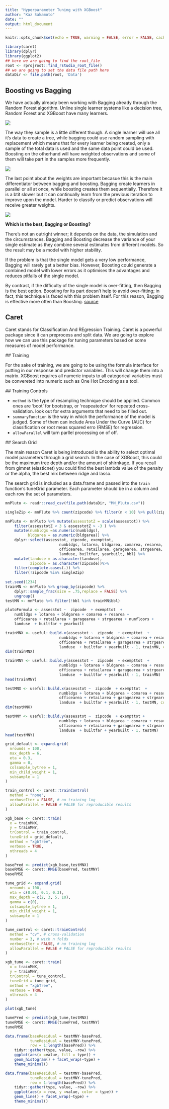 ```yaml
---
title: "Hyperparameter Tuning with XGBoost"
author: "Kaz Sakamoto"
date: ""
output: html_document
---
```


```r
knitr::opts_chunk$set(echo = TRUE, warning = FALSE, error = FALSE, cache = TRUE, message = FALSE, eval = TRUE)
```


```r
library(caret)
library(dplyr)
library(ggplot2)
## here we are going to find the root_file 
root <- rprojroot::find_rstudio_root_file()
## we are going to set the data file path here
dataDir <- file.path(root, 'Data')
```

## Boosting vs Bagging

We have actually already been working with Bagging already through the
Random Forest algorithm. Unline single learner systems like a decision tree,
Random Forest and XGBoost have many learners.

![](https://quantdare.com/wp-content/uploads/2016/04/bb1.png)

The way they sample is a little different though. A single learner will use
all it's data to create a tree, while bagging could use random sampling with
replacement which means that for every learner being created, only a sample of 
the total data is used and the same data point could be used. Boosting on the
otherhand will have weighted observations and some of them will take part in 
the samples more frequently. 

![](https://quantdare.com/wp-content/uploads/2016/04/bb2.png)

The last point about the weights are important becasue this is the main differentiator
between bagging and boosting. Bagging create learners in parallel or all at once,
while boosting creates them sequentially. Therefore it is a btit slower but it can
continually learn from the previous iteration to improve upon the model. Harder to 
classify or predict observations will receive greater weights. 

![](https://quantdare.com/wp-content/uploads/2016/04/bb3.png)


**Which is the best, Bagging or Boosting?**

There’s not an outright winner; it depends on the data, the simulation and the circumstances.
Bagging and Boosting decrease the variance of your single estimate as they combine several estimates from different models. So the result may be a model with higher stability.

If the problem is that the single model gets a very low performance, Bagging will rarely get a better bias. However, Boosting could generate a combined model with lower errors as it optimises the advantages and reduces pitfalls of the single model.

By contrast, if the difficulty of the single model is over-fitting, then Bagging is the best option. Boosting for its part doesn’t help to avoid over-fitting; in fact, this technique is faced with this problem itself. For this reason, Bagging is effective more often than Boosting. [source](https://www.kdnuggets.com/2017/11/difference-bagging-boosting.html)

## Caret
 
 Caret stands for Classification And REgression Training. Caret is a powerful package
 since it can preprocess and split data. We are going to explore how we can use this 
 package for tuning parameters based on some measures of model performance.
 
 ## Training
 
 For the sake of training, we are going to be using the formula interface for
 putting in our response and predictor variables. This will change them into a 
 matrix. XGBoost requires all numeric inputs to all categorical variables must be
 convereted into numeric such as One Hot Encoding as a tool. 
 
 ## Training Controls
 
 - `method` is the type of resampling technique should be applied. Common ones are 'boot' for 
 bootstrap, or 'reapeatedcv' for repeated cross-validation. look out for extra arguments that need
 to be filled out.
 - `summaryFunction` is the way in which the performance of the model is judged. Some of them 
 can include Area Under the Curve (AUC) for classification or root meas squared erro (RMSE) for 
 regression. 
 - `allowParallel` will turn parllel processing on of off. 
 
 ## Search Grid
 
 The main reason Caret is being introduced is the ability to select optimal model parameters
 through a grid search. In the case of XGBoost, this could be the maximum tree depth and/or the
 amount of shirnkage. If you recall from glmnet (elasticnet) you could find the best lambda value
 of the penalty or the alpha, the best mix between ridge and lasso.
 
 The search grid is included as a data.frame and passed into the `train` function's tuneGrid parameter. 
 Each parameter should be in a column and each row the set of parameters. 
 
```r
mnPluto <- readr::read_csv(file.path(dataDir, "MN_Pluto.csv"))

singleZip <- mnPluto %>% count(zipcode) %>% filter(n < 10) %>% pull(zipcode)

mnPluto <- mnPluto %>% mutate(assesstotZ = scale(assesstot)) %>% 
    filter(assesstotZ < 3 & assesstotZ > -3 ) %>% 
    mutate(numbldgs =as.numeric(numbldgs),
          bldgarea = as.numeric(bldgarea)) %>% 
    dplyr::select(assesstot, zipcode, exempttot, 
                        numbldgs, lotarea, bldgarea, comarea, resarea,
                        officearea, retailarea, garagearea, strgearea, numfloors, 
                        landuse, builtfar, yearbuilt, bbl) %>% 
    mutate(landuse = as.character(landuse),
           zipcode = as.character(zipcode))%>% 
    filter(complete.cases(.)) %>% 
    filter(!zipcode %in% singleZip)
    
set.seed(1234)
trainMN <- mnPluto %>% group_by(zipcode) %>%  
    dplyr::sample_frac(size = .75,replace = FALSE) %>% 
    ungroup()
testMN <- mnPluto %>% filter(!bbl %in% trainMN$bbl)
```
 
```r
plutoFormula <- assesstot ~  zipcode  + exempttot  + 
    numbldgs + lotarea + bldgarea + comarea + resarea +
    officearea + retailarea + garagearea + strgearea + numfloors +
    landuse  + builtfar + yearbuilt
```
 
```r
trainMNX <- useful::build.x(assesstot ~  zipcode  + exempttot  + 
                        numbldgs + lotarea + bldgarea + comarea + resarea +
                        officearea + retailarea + garagearea + strgearea + numfloors +
                        landuse  + builtfar + yearbuilt - 1, trainMN, contrasts = FALSE)
dim(trainMNX)
```

```r
trainMNY <- useful::build.y(assesstot ~  zipcode  + exempttot  + 
                        numbldgs + lotarea + bldgarea + comarea + resarea +
                        officearea + retailarea + garagearea + strgearea + numfloors +
                        landuse  + builtfar + yearbuilt - 1, trainMN)
head(trainMNY)
```

```r
testMNX <- useful::build.x(assesstot ~  zipcode  + exempttot  + 
                        numbldgs + lotarea + bldgarea + comarea + resarea +
                        officearea + retailarea + garagearea + strgearea + numfloors +
                        landuse  + builtfar + yearbuilt - 1, testMN, contrasts = FALSE)
dim(testMNX)
```

```r
testMNY <- useful::build.y(assesstot ~  zipcode  + exempttot +
                        numbldgs + lotarea + bldgarea + comarea + resarea +
                        officearea + retailarea + garagearea + strgearea + numfloors +
                        landuse  + builtfar + yearbuilt - 1, testMN)
head(testMNY)
```
 
```r
grid_default <- expand.grid(
  nrounds = 100,
  max_depth = 6,
  eta = 0.3,
  gamma = 0,
  colsample_bytree = 1,
  min_child_weight = 1,
  subsample = 1
)

train_control <- caret::trainControl(
  method = "none",
  verboseIter = FALSE, # no training log
  allowParallel = FALSE # FALSE for reproducible results 
)

xgb_base <- caret::train(
  x = trainMNX,
  y = trainMNY,
  trControl = train_control,
  tuneGrid = grid_default,
  method = "xgbTree",
  verbose = TRUE,
  nthreads = 4
)
```

```r
basePred <- predict(xgb_base,testMNX)
baseRMSE <- caret::RMSE(basePred, testMNY)
baseRMSE
```

 
 
```r
tune_grid <- expand.grid(
  nrounds = 100,
  eta = c(0.01, 0.1, 0.3),
  max_depth = c(2, 3, 5, 10),
  gamma = c(0),
  colsample_bytree = 1,
  min_child_weight = 1,
  subsample = 1
)

tune_control <- caret::trainControl(
  method = "cv", # cross-validation
  number = 3, # with n folds 
  verboseIter = FALSE, # no training log
  allowParallel = FALSE # FALSE for reproducible results 
)

xgb_tune <- caret::train(
  x = trainMNX,
  y = trainMNY,
  trControl = tune_control,
  tuneGrid = tune_grid,
  method = "xgbTree",
  verbose = TRUE,
  nthreads = 4
)
```
 
```r
plot(xgb_tune)
```
 
```r
tunePred <- predict(xgb_tune,testMNX)
tuneRMSE <- caret::RMSE(tunePred, testMNY)
tuneRMSE
```

```r
data.frame(baseResidual = testMNY-basePred, 
           tuneResidual = testMNY-tunePred,
           row = 1:length(basePred)) %>% 
    tidyr::gather(type, value, -row) %>%  
    ggplot(aes(x =value, fill = type)) + 
    geom_histogram() + facet_wrap(~type) + 
    theme_minimal()
```

```r
data.frame(baseResidual = testMNY-basePred, 
           tuneResidual = testMNY-tunePred,
           row = 1:length(basePred)) %>% 
    tidyr::gather(type, value, -row) %>%  
    ggplot(aes(x = row, y =value, color = type)) + 
    geom_line() + facet_wrap(~type) + 
    theme_minimal()
```
 
 